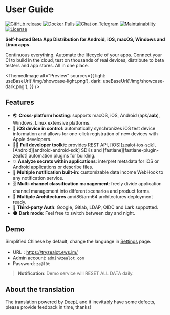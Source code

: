 
# User Guide

[![GitHub release](https://img.shields.io/github/v/release/tryzealot/zealot?include_prereleases)](https://github.com/tryzealot/zealot/releases)
[![Docker Pulls](https://img.shields.io/docker/pulls/tryzealot/zealot.svg)](https://hub.docker.com/r/tryzealot/zealot/)
[![Chat on Telegram](https://img.shields.io/badge/chat-on%20telegram-important.svg)](https://img.shields.io/badge/chat-on%20telegram-important.svg)
[![Maintainability](https://codeclimate.com/github/tryzealot/zealot/badges/gpa.svg)](https://codeclimate.com/github/tryzealot/zealot)
[![License](https://img.shields.io/github/license/tryzealot/zealot)](https://github.com/tryzealot/zealot/blob/develop/LICENSE)

**Self-hosted Beta App Distribution for Android, iOS, macOS, Windows and Linux apps.**

Continuous everything. Automate the lifecycle of your apps. Connect your CI to build in the cloud, test on thousands of real devices, distribute to beta testers and app stores. All in one place.

<ThemedImage
  alt="Preview"
  sources={{
    light: useBaseUrl('/img/showcase-light.png'),
    dark: useBaseUrl('/img/showcase-dark.png'),
  }}
/>

## Features

- 🌏 **Cross-platform hosting**: supports macOS, iOS, Android (apk/**aab**), Windows, Linux extensive platforms.
- 📱 **iOS device in control**: automatically synchronizes iOS test device information and allows for one-click registration of new devices with Apple developers.
- 🧑‍💻 **Full developer toolkit**: provides REST API, [iOS][zealot-ios-sdk], [Android][android-android-sdk] SDKs and [fastlane][fastlane-plugin-zealot] automation plugins for building.
- 💥 **Analyze secrets within applications**: interpret metadata for iOS or Android applications or describe files.
- 🚨 **Multiple notification built-in**: customizable data income WebHook to any notification service.
- 🗄 **Multi-channel classification management**: freely divide application channel management into different scenarios and product forms.
- 🎳 **Multiple Architectures** amd86/arm64 architectures deployment ready.
- 🔑 **Third-party Auth**: Google, Gitlab, LDAP, OIDC and Lark suppotted.
- 🌑 **Dark mode**: Feel free to switch between day and night.

## Demo

Simplified Chinese by default, change the language in [Settings](/docs/user-guide/administrator/settings) page.

- URL：https://tryzealot.ews.im/
- Admin account: `admin@zealot.com`
- Password: `ze@l0t`

> **Notification**: Demo service will RESET ALL DATA daily.

## About the translation

The translation powered by [DeepL](https://www.deepl.com/translator) and it inevitably have some defects, please provide feedback in time, thanks!
